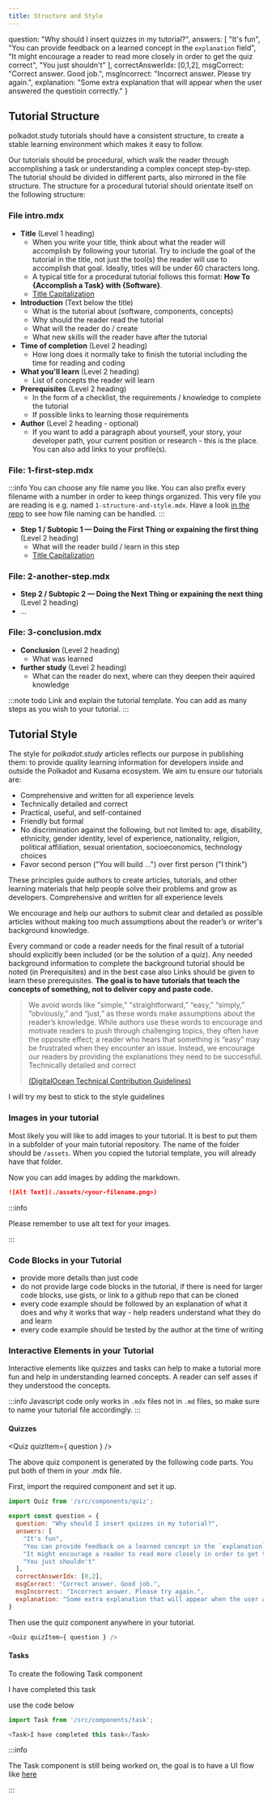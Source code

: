 ```yaml
---
title: Structure and Style
---
```



  question: "Why should I insert quizzes in my tutorial?", 
  answers: [ 
    "It's fun", 
    "You can provide feedback on a learned concept in the `explanation` field", 
    "It might encourage a reader to read more closely in order to get the quiz correct",
    "You just shouldn't"
  ],
  correctAnswerIdx: [0,1,2],
  msgCorrect: "Correct answer. Good job.",
  msgIncorrect: "Incorrect answer. Please try again.",
  explanation: "Some extra explanation that will appear when the user answered the questioin correctly."
}

## Tutorial Structure

polkadot.study tutorials should have a consistent structure, to create a stable learning environment which makes it easy to follow. 

Our tutorials should be procedural, which walk the reader through accomplishing a task or understanding a complex concept step-by-step. The tutorial should be divided in different parts, also mirrored in the file structure. The structure for a procedural tutorial should orientate itself on the following structure:

### File intro.mdx
- **Title** (Level 1 heading)
  - When you write your title, think about what the reader will accomplish by following your tutorial. Try to include the goal of the tutorial in the title, not just the tool(s) the reader will use to accomplish that goal. Ideally, titles will be under 60 characters long.
  - A typical title for a procedural tutorial follows this format: **How To \{Accomplish a Task\} with \{Software\}**.
  - [Title Capitalization](https://capitalizemytitle.com/)
- **Introduction** (Text below the title)
  - What is the tutorial about (software, components, concepts)
  - Why should the reader read the tutorial
  - What will the reader do / create 
  - What new skills will the reader have after the tutorial
- **Time of completion** (Level 2 heading)
  - How long does it normally take to finish the tutorial including the time for reading and coding
- **What you'll learn** (Level 2 heading)
  - List of concepts the reader will learn
- **Prerequisites** (Level 2 heading)
  - In the form of a checklist, the requirements / knowledge to complete the tutorial
  - If possible links to learning those requirements
- **Author** (Level 2 heading - optional)
  - If you want to add a paragraph about yourself, your story, your developer path, your current position or research - this is the place. You can also add links to your profile(s).

### File: 1-first-step.mdx
:::info
You can choose any file name you like. You can also prefix every filename with a number in order to keep things organized. This very file you are reading is e.g. named `1-structure-and-style.mdx`. Have a look [in the repo](https://github.com/PolkadotStudy/website/tree/staging/docs/authors/new-tutorial-on-polkadot-study) to see how file naming can be handled.
:::  
- **Step 1 / Subtopic 1 — Doing the First Thing or expaining the first thing** (Level 2 heading)
  - What will the reader build / learn in this step
  - [Title Capitalization](https://capitalizemytitle.com/)

### File: 2-another-step.mdx
- **Step 2 / Subtopic 2 — Doing the Next Thing or expaining the next thing** (Level 2 heading)
- …

### File: 3-conclusion.mdx
- **Conclusion** (Level 2 heading) 
  - What was learned
- **further study** (Level 2 heading)
  - What can the reader do next, where can they deepen their aquired knowledge

:::note todo
Link and explain the tutorial template. You can add as many steps as you wish to your tutorial.
:::

## Tutorial Style

The style for *polkadot.study* articles reflects our purpose in publishing them: to provide quality learning information for developers inside and outside the Polkadot and Kusama ecosystem. We aim tu ensure our tutorials are:

- Comprehensive and written for all experience levels
- Technically detailed and correct
- Practical, useful, and self-contained
- Friendly but formal
- No discrimination against the following, but not limited to: age, disability, ethnicity, gender identity, level of experience, nationality, religion, political affiliation, sexual orientation, socioeconomics, technology choices
- Favor second person ("You will build ...") over first person ("I think")

These principles guide authors to create articles, tutorials, and other learning materials that help people solve their problems and grow as developers.
Comprehensive and written for all experience levels

We encourage and help our authors to submit clear and detailed as possible articles without making too much assumptions about the reader’s or writer's background knowledge.

Every command or code a reader needs for the final result of a tutorial should explicitly been included (or be the solution of a quiz). Any needed background information to complete the background tutorial should be noted (in Prerequisites) and in the best case also Links should be given to learn these prerequisites. **The goal is to have tutorials that teach the concepts of something, not to deliver copy and paste code.**

> We avoid words like "simple,” "straightforward,” “easy,” “simply,” “obviously,” and “just,” as these words make assumptions about the reader’s knowledge. While authors use these words to encourage and motivate readers to push through challenging topics, they often have the opposite effect; a reader who hears that something is “easy” may be frustrated when they encounter an issue. Instead, we encourage our readers by providing the explanations they need to be successful.
> Technically detailed and correct
>
> [(DigitalOcean Technical Contribution Guidelines)](https://www.digitalocean.com/community/tutorials/digitalocean-s-technical-writing-guidelines)

<Task>I will try my best to stick to the style guidelines</Task>

### Images in your tutorial

Most likely you will like to add images to your tutorial. It is best to put them in a subfolder of your main tutorial repository.
The name of the folder should be `/assets`. When you copied the tutorial template, you will already have that folder.

Now you can add images by adding the markdown.

```md
![Alt Text](./assets/<your-filename.png>)
```

:::info

Please remember to use alt text for your images.

:::

### Code Blocks in your Tutorial

- provide more details than just code
- do not provide large code blocks in the tutorial, if there is need for larger code blocks, use gists, or link to a github repo that can be cloned
- every code example should be followed by an explanation of what it does and why it works that way - help readers understand what they do and learn
- every code example should be tested by the author at the time of writing

### Interactive Elements in your Tutorial

Interactive elements like quizzes and tasks can help to make a tutorial more fun and help in understanding learned concepts.
A reader can self asses if they understood the concepts.

:::info
Javascript code only works in `.mdx` files not in `.md` files, so make sure to name your tutorial file accordingly.
:::

#### Quizzes

<Quiz quizItem={ question } />

The above quiz component is generated by the following code parts. You put both of them in your .mdx file.

First, import the required component and set it up.

```js
import Quiz from '/src/components/quiz';

export const question = { 
  question: "Why should I insert quizzes in my tutorial?", 
  answers: [ 
    "It's fun", 
    "You can provide feedback on a learned concept in the `explanation` field", 
    "It might encourage a reader to read more closely in order to get the quiz correct",
    "You just shouldn't"
  ],
  correctAnswerIdx: [0,2],
  msgCorrect: "Correct answer. Good job.",
  msgIncorrect: "Incorrect answer. Please try again.",
  explanation: "Some extra explanation that will appear when the user answered the questioin correctly."
}
```

Then use the quiz component anywhere in your tutorial.

```js
<Quiz quizItem={ question } />
```

#### Tasks

To create the following Task component

<Task>I have completed this task</Task>

use the code below

```js
import Task from '/src/components/task';
```

```js
<Task>I have completed this task</Task>
```

:::info

The Task component is still being worked on, the goal is to have a UI flow like [here](https://www.apollographql.com/tutorials/lift-off-part1/01-feature-overview-and-setup)

:::